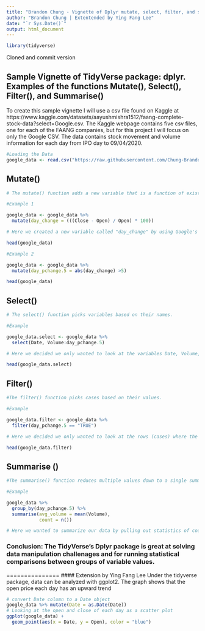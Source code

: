 ```yaml
---
title: "Brandon Chung - Vignette of Dplyr mutate, select, filter, and summarise"
author: "Brandon Chung | Extentended by Ying Fang Lee"
date: "`r Sys.Date()`"
output: html_document
---
```


```r
library(tidyverse)
```

Cloned and commit version

## Sample Vignette of TidyVerse package: dplyr. Examples of the functions Mutate(), Select(), Filter(), and Summarise() 


To create this sample vignette I will use a csv file found on Kaggle at
https://www.kaggle.com/datasets/aayushmishra1512/faang-complete-stock-data?select=Google.csv. The Kaggle webpage contains five csv files, one for each of the FAANG companies, but for this project I will focus on only the Google CSV. The data contains stock movement and volume information for each day from IPO day to 09/04/2020.   



```r
#Loading the Data
google_data <- read.csv("https://raw.githubusercontent.com/Chung-Brandon/FALL2024TIDYVERSE/refs/heads/main/Google.csv")
```

## Mutate()
```r
# The mutate() function adds a new variable that is a function of existing variables.

#Example 1

google_data <- google_data %>%
  mutate(day_change = (((Close - Open) / Open) * 100))

# Here we created a new variable called "day_change" by using Google's stock price on the open and the close. 
```

```r
head(google_data)
```
```r
#Example 2

google_data <- google_data %>%
  mutate(day_pchange.5 = abs(day_change) >5)
```
```r
head(google_data)
```

## Select() 
```r
# The select() function picks variables based on their names.

#Example 

google_data.select <- google_data %>%
  select(Date, Volume:day_pchange.5)

# Here we decided we only wanted to look at the variables Date, Volume, day_change, and day_pchange.5, so we used select to limit the data based on variables. Select returns all rows for the specified columns
```
```r
head(google_data.select)
```

## Filter()

```r
#The filter() function picks cases based on their values.

#Example

google_data.filter <- google_data %>%
  filter(day_pchange.5 == "TRUE")

# Here we decided we only wanted to look at the rows (cases) where the day_pchange.5 was "TRUE", so we used filter to limit the data based on the value day_pchange.5 being TRUE. Filter returns all columns for the specified cases.
```

```r
head(google_data.filter)
```


## Summarise ()
```r
#The summarise() function reduces multiple values down to a single summary.

#Example

google_data %>%
  group_by(day_pchange.5) %>%
  summarise(avg_volume = mean(Volume),
            count = n())

# Here we wanted to summarize our data by pulling out statistics of count and average volume. I first grouped the data by day_pchange.5 values (TRUE or FALSE), then the summarise function pulls the statistics for each group. Using group_by then summarise makes for easy statistic comparisons.
```

### Conclusion: The TidyVerse's Dplyr package is great at solving data manipulation challenages and for running statistical comparisons between groups of variable values.


===============
#### Extension by Ying Fang Lee
Under the tidyverse package, data can be analyzed with ggplot2.
The graph shows that the open price each day has an upward trend
```r
# convert Date column to a Date object
google_data %>% mutate(Date = as.Date(Date))
# Looking at the open and close of each day as a scatter plot
ggplot(google_data) +
  geom_point(aes(x = Date, y = Open), color = "blue")
```



